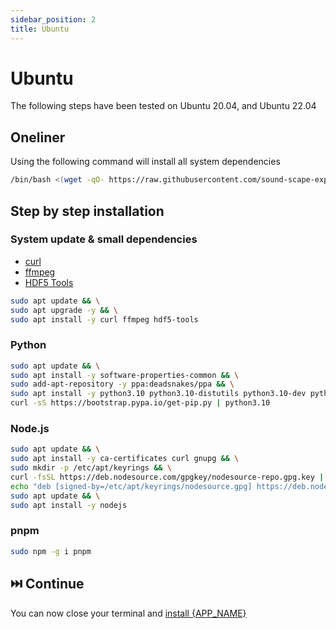 ```yaml
---
sidebar_position: 2
title: Ubuntu
---
```



# <SimpleIcon icon="ubuntu" color="#E95420" /> Ubuntu

The following steps have been tested on Ubuntu 20.04, and Ubuntu 22.04

## <SimpleIcon icon="gnubash" color="#4F5256" /> Oneliner

Using the following command will install all system dependencies

```bash
/bin/bash <(wget -qO- https://raw.githubusercontent.com/sound-scape-explorer/sound-scape-explorer/next/bamdad/bin/requirements-ubuntu.sh)
```

## Step by step installation

### <SimpleIcon icon="ubuntu" color="#E95420" /> System update & small dependencies

- <SimpleIcon
    icon="curl"
    color="#00A7E1"
  /> [curl](https://curl.se/)
- <SimpleIcon
    icon="ffmpeg"
    color="#007ACC"
  /> [ffmpeg](https://www.ffmpeg.org/)
- <StorageIcon /> [HDF5 Tools](https://support.hdfgroup.org/tools/)

```bash
sudo apt update && \
sudo apt upgrade -y && \
sudo apt install -y curl ffmpeg hdf5-tools
```

### <SimpleIcon icon="python" color="#FFD43B" /> Python

```bash
sudo apt update && \
sudo apt install -y software-properties-common && \
sudo add-apt-repository -y ppa:deadsnakes/ppa && \
sudo apt install -y python3.10 python3.10-distutils python3.10-dev python3-pip python3.10-venv && \
curl -sS https://bootstrap.pypa.io/get-pip.py | python3.10
```

### <SimpleIcon icon="nodedotjs" color="#68A063" /> Node.js

```bash
sudo apt update && \
sudo apt install -y ca-certificates curl gnupg && \
sudo mkdir -p /etc/apt/keyrings && \
curl -fsSL https://deb.nodesource.com/gpgkey/nodesource-repo.gpg.key | sudo gpg --dearmor -o /etc/apt/keyrings/nodesource.gpg && \
echo "deb [signed-by=/etc/apt/keyrings/nodesource.gpg] https://deb.nodesource.com/node_20.x nodistro main" | sudo tee /etc/apt/sources.list.d/nodesource.list && \
sudo apt update && \
sudo apt install -y nodejs
```

### <SimpleIcon icon="pnpm" color="#F06292" /> pnpm

```bash
sudo npm -g i pnpm
```

## ⏭️ Continue

You can now close your terminal and [install {APP_NAME}](../application)
